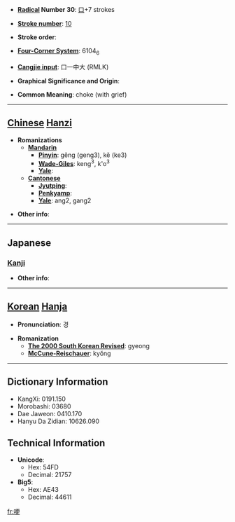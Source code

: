 * '''[[Wiktionary:Chinese radical index| Radical]] Number 30''': [[Wiktionary:Chinese radical index 口|口]]+7 strokes

* '''[[Wiktionary:Chinese total strokes index|Stroke number]]''': [[Wiktionary:Chinese total strokes index 10|10]]

* '''Stroke order''': 

* '''[[Wiktionary:Chinese four corner index|Four-Corner System]]''': 6104<sub>6</sub>

* '''[[Wiktionary:Chinese Cangjie index|Cangjie input]]''': 口一中大 (RMLK)

* '''Graphical Significance and Origin''': 

* '''Common Meaning''': choke (with grief)

----

== [[Chinese]] [[Hanzi]] ==

* '''Romanizations'''
** '''[[Mandarin]]'''
*** '''[[Pinyin]]''': gěng (geng3), kě (ke3)
*** '''[[Wade-Giles]]''': keng<sup>3</sup>, k'o<sup>3</sup>
*** '''[[Yale]]''': 
** '''[[Cantonese]]'''
*** '''[[Jyutping]]''':
*** '''[[Penkyamp]]''': 
*** '''[[Yale]]''': ang2, gang2

* '''Other info''': 

----

==Japanese==
===[[Kanji]]===
{{kanji|on readings=[[こう]] (kō)|kun readings=[[むせぶ]] (musebu)}}

* '''Other info''':  

----

== [[Korean]] [[Hanja]] ==

* '''Pronunciation''': 경

* '''Romanization'''
** '''[[The 2000 South Korean Revised Romanization|The 2000 South Korean Revised]]''': gyeong
** '''[[McCune-Reischauer]]''': kyŏng

----

== Dictionary Information ==

* KangXi: 0191.150
* Morobashi: 03680
* Dae Jaweon: 0410.170
* Hanyu Da Zidian: 10626.090

== Technical Information ==

* '''Unicode''':
** Hex: 54FD
** Decimal: 21757
* '''Big5''':
** Hex: AE43
** Decimal: 44611

[[fr:哽]]